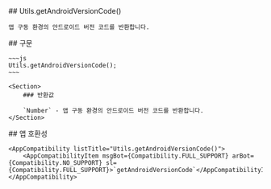 
<Section>
    ## Utils.getAndroidVersionCode()

    앱 구동 환경의 안드로이드 버전 코드를 반환합니다.
</Section>
<Section>
    ## 구문

    ~~~js
    Utils.getAndroidVersionCode();
    ~~~

    <Section>
        ### 반환값

        `Number` - 앱 구동 환경의 안드로이드 버전 코드를 반환합니다.
    </Section>
</Section>
<Section>
    ## 앱 호환성

    <AppCompatibility listTitle="Utils.getAndroidVersionCode()">
        <AppCompatibilityItem msgBot={Compatibility.FULL_SUPPORT} arBot={Compatibility.NO_SUPPORT} sl={Compatibility.FULL_SUPPORT}>`getAndroidVersionCode`</AppCompatibilityItem>
    </AppCompatibility>
</Section>